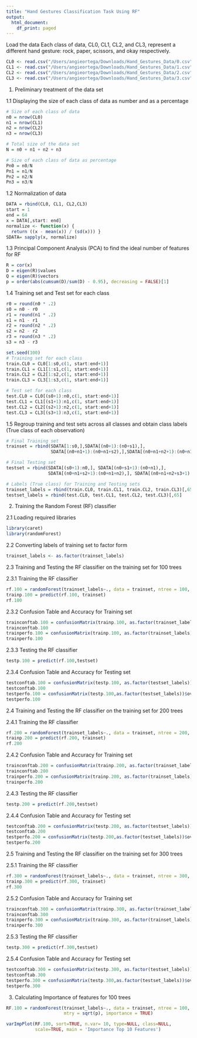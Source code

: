 ```yaml
---
title: "Hand Gestures Classification Task Using RF"
output:
  html_document:
    df_print: paged
---
```


Load the data
Each class of data, CL0, CL1, CL2, and CL3, represent a different hand
gesture: rock, paper, scissors, and okay respectively.
```r
CL0 <- read.csv("/Users/angieortega/Downloads/Hand_Gestures_Data/0.csv",header = F)
CL1 <- read.csv("/Users/angieortega/Downloads/Hand_Gestures_Data/1.csv",header = F)
CL2 <- read.csv("/Users/angieortega/Downloads/Hand_Gestures_Data/2.csv",header = F)
CL3 <- read.csv("/Users/angieortega/Downloads/Hand_Gestures_Data/3.csv",header = F)
```

1. Preliminary treatment of the data set

  1.1 Displaying the size of each class of data as number and as a percentage
```r
# Size of each class of data
n0 = nrow(CL0) 
n1 = nrow(CL1)
n2 = nrow(CL2) 
n3 = nrow(CL3)

# Total size of the data set
N = n0 + n1 + n2 + n3

# Size of each class of data as percentage
Pn0 = n0/N  
Pn1 = n1/N 
Pn2 = n2/N 
Pn3 = n3/N
```

 1.2 Normalization of data
```r
DATA = rbind(CL0, CL1, CL2,CL3)
start = 1
end = 64
x = DATA[,start: end]
normalize <- function(x) {
  return ((x - mean(x)) / (sd(x))) }
SDATA= sapply(x, normalize)
```
 
 1.3 Principal Component Analysis (PCA) to find the ideal number of features for RF
```r
R = cor(x)
D = eigen(R)$values
Q = eigen(R)$vectors
p = order(abs(cumsum(D)/sum(D) - 0.95), decreasing = FALSE)[1]
```

 1.4 Training set and Test set for each class
```r
r0 = round(n0 * .2)
s0 = n0 - r0
r1 = round(n1 * .2)
s1 = n1 - r1
r2 = round(n2 * .2)
s2 = n2 - r2
r3 = round(n3 * .2)
s3 = n3 - r3

set.seed(100)
# Training set for each class
train.CL0 = CL0[1:s0,c(1, start:end+1)]
train.CL1 = CL1[1:s1,c(1, start:end+1)]
train.CL2 = CL2[1:s2,c(1, start:end+1)]
train.CL3 = CL3[1:s3,c(1, start:end+1)]

# Test set for each class
test.CL0 = CL0[(s0+1):n0,c(1, start:end+1)]
test.CL1 = CL1[(s1+1):n1,c(1, start:end+1)]
test.CL2 = CL2[(s2+1):n2,c(1, start:end+1)]
test.CL3 = CL3[(s3+1):n3,c(1, start:end+1)]
```

 1.5 Regroup training and test sets across all classes and obtain class labels (True class
 of each observation)
```r
# Final Training set 
trainset = rbind(SDATA[1:s0,],SDATA[(n0+1):(n0+s1),],
                 SDATA[(n0+n1+1):(n0+n1+s2),],SDATA[(n0+n1+n2+1):(n0+n1+n2+s3),])

# Final Testing set
testset = rbind(SDATA[(s0+1):n0,], SDATA[(n0+s1+1):(n0+n1),], 
                SDATA[(n0+n1+s2+1):(n0+n1+n2),], SDATA[(n0+n1+n2+s3+1):(n0+n1+n2+n3),])

# Labels (True class) for Training and Testing sets
trainset_labels = rbind(train.CL0, train.CL1, train.CL2, train.CL3)[,65] 
testset_labels = rbind(test.CL0, test.CL1, test.CL2, test.CL3)[,65] 
```

2. Training the Random Forest (RF) classifier

 2.1 Loading required libraries
```r
library(caret)
library(randomForest) 
```

 2.2 Converting labels of training set to factor form
```r
trainset_labels <- as.factor(trainset_labels)
```

 2.3 Training and Testing the RF classifier on the training set for 100 trees

  2.3.1 Training the RF classifier
```r
rf.100 = randomForest(trainset_labels~., data = trainset, ntree = 100, mtry = sqrt(p))
trainp.100 = predict(rf.100, trainset)
rf.100
```

  2.3.2 Confusion Table and Accuracy for Training set
```r
trainconftab.100 = confusionMatrix(trainp.100, as.factor(trainset_labels))$table
trainconftab.100
trainperfo.100 = confusionMatrix(trainp.100, as.factor(trainset_labels))$overall[1]
trainperfo.100
```
  
  2.3.3 Testing the RF classifier
```r
testp.100 = predict(rf.100,testset)
```

  2.3.4 Confusion Table and Accuracy for Testing set
```r
testconftab.100 = confusionMatrix(testp.100, as.factor(testset_labels))$table
testconftab.100
testperfo.100 = confusionMatrix(testp.100,as.factor(testset_labels))$overall[1]
testperfo.100
```
  
  2.4 Training and Testing the RF classifier on the training set for 200 trees
  
   2.4.1 Training the RF classifier
```r
rf.200 = randomForest(trainset_labels~., data = trainset, ntree = 200, mtry = sqrt(p)) #21"
trainp.200 = predict(rf.200, trainset)
rf.200
```
  
   2.4.2 Confusion Table and Accuracy for Training set
```r
trainconftab.200 = confusionMatrix(trainp.200, as.factor(trainset_labels))$table
trainconftab.200
trainperfo.200 = confusionMatrix(trainp.200, as.factor(trainset_labels))$overall[1]
trainperfo.200
```

   2.4.3 Testing the RF classifier
```r
testp.200 = predict(rf.200,testset)
```

   2.4.4 Confusion Table and Accuracy for Testing set
```r
testconftab.200 = confusionMatrix(testp.200, as.factor(testset_labels))$table
testconftab.200
testperfo.200 = confusionMatrix(testp.200,as.factor(testset_labels))$overall[1]
testperfo.200
```


  2.5 Training and Testing the RF classifier on the training set for 300 trees
  
   2.5.1 Training the RF classifier
```r
rf.300 = randomForest(trainset_labels~., data = trainset, ntree = 300, mtry = sqrt(p)) #21"
trainp.300 = predict(rf.300, trainset)
rf.300
```
  
   2.5.2 Confusion Table and Accuracy for Training set
```r
trainconftab.300 = confusionMatrix(trainp.300, as.factor(trainset_labels))$table
trainconftab.300
trainperfo.300 = confusionMatrix(trainp.300, as.factor(trainset_labels))$overall[1]
trainperfo.300
```

   2.5.3 Testing the RF classifier
```r
testp.300 = predict(rf.300,testset)
```

   2.5.4 Confusion Table and Accuracy for Testing set
```r
testconftab.300 = confusionMatrix(testp.300, as.factor(testset_labels))$table
testconftab.300
testperfo.300 = confusionMatrix(testp.300,as.factor(testset_labels))$overall[1]
testperfo.300
```

 3. Calculating Importance of features for 100 trees
```r
RF.100 = randomForest(trainset_labels~., data = trainset, ntree = 100, 
                      mtry = sqrt(p), importance = TRUE)

varImpPlot(RF.100, sort=TRUE, n.var= 10, type=NULL, class=NULL, 
           scale=TRUE, main = 'Importance Top 10 Features')

```
